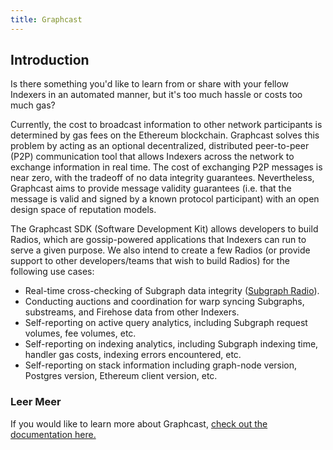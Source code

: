 ```yaml
---
title: Graphcast
---
```


## Introduction

Is there something you'd like to learn from or share with your fellow Indexers in an automated manner, but it's too much hassle or costs too much gas?

Currently, the cost to broadcast information to other network participants is determined by gas fees on the Ethereum blockchain. Graphcast solves this problem by acting as an optional decentralized, distributed peer-to-peer (P2P) communication tool that allows Indexers across the network to exchange information in real time. The cost of exchanging P2P messages is near zero, with the tradeoff of no data integrity guarantees. Nevertheless, Graphcast aims to provide message validity guarantees (i.e. that the message is valid and signed by a known protocol participant) with an open design space of reputation models.

The Graphcast SDK (Software Development Kit) allows developers to build Radios, which are gossip-powered applications that Indexers can run to serve a given purpose. We also intend to create a few Radios (or provide support to other developers/teams that wish to build Radios) for the following use cases:

- Real-time cross-checking of Subgraph data integrity ([Subgraph Radio](https://docs.graphops.xyz/graphcast/radios/subgraph-radio/intro)).
- Conducting auctions and coordination for warp syncing Subgraphs, substreams, and Firehose data from other Indexers.
- Self-reporting on active query analytics, including Subgraph request volumes, fee volumes, etc.
- Self-reporting on indexing analytics, including Subgraph indexing time, handler gas costs, indexing errors encountered, etc.
- Self-reporting on stack information including graph-node version, Postgres version, Ethereum client version, etc.

### Leer Meer

If you would like to learn more about Graphcast, [check out the documentation here.](https://docs.graphops.xyz/graphcast/intro)
